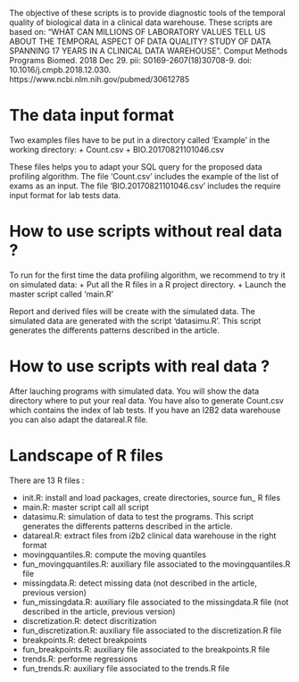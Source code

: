 The objective of these scripts is to provide diagnostic tools of the temporal quality of biological data in a clinical data warehouse.
These scripts are based on: 
"WHAT CAN MILLIONS OF LABORATORY VALUES TELL US ABOUT THE TEMPORAL ASPECT OF DATA QUALITY? STUDY OF DATA SPANNING 17 YEARS IN A CLINICAL DATA WAREHOUSE". 
Comput Methods Programs Biomed. 2018 Dec 29. pii: S0169-2607(18)30708-9. 
doi: 10.1016/j.cmpb.2018.12.030.
https://www.ncbi.nlm.nih.gov/pubmed/30612785

# The data input format

Two examples files have to be put in a directory called 'Example' in the working directory:
+ Count.csv
+ BIO.20170821101046.csv

These files helps you to adapt your SQL query for the proposed data profiling algorithm.
The file 'Count.csv' includes the example of the list of exams as an input.
The file 'BIO.20170821101046.csv' includes the require input format for lab tests data.

# How to use scripts without real data ?

To run for the first time the data profiling algorithm, we recommend to try it on simulated data:
+ Put all the R files in a R project directory.
+ Launch the master script called 'main.R'

Report and derived files will be create with the simulated data. The simulated data are generated with the script 'datasimu.R'. This script generates the differents patterns described in the article.

# How to use scripts with real data ?

After lauching programs with simulated data. You will show the data directory where to put your real data. You have also to generate Count.csv which contains the index of lab tests.
If you have an I2B2 data warehouse you can also adapt the datareal.R file.

# Landscape of R files

There are 13 R files :

+ init.R: install and load packages, create directories, source fun_ R files
+ main.R: master script call all script
+ datasimu.R: simulation of data to test the programs. This script generates the differents patterns described in the article.
+ datareal.R: extract files from i2b2 clinical data warehouse in the right format
+ movingquantiles.R: compute the moving quantiles
+ fun_movingquantiles.R: auxiliary file associated to the movingquantiles.R file
+ missingdata.R: detect missing data (not described in the article, previous version)
+ fun_missingdata.R: auxiliary file associated to the missingdata.R file (not described in the article, previous version)
+ discretization.R: detect discritization
+ fun_discretization.R: auxiliary file associated to the discretization.R file
+ breakpoints.R: detect breakpoints
+ fun_breakpoints.R: auxiliary file associated to the breakpoints.R file
+ trends.R: performe regressions
+ fun_trends.R: auxiliary file associated to the trends.R file
  
